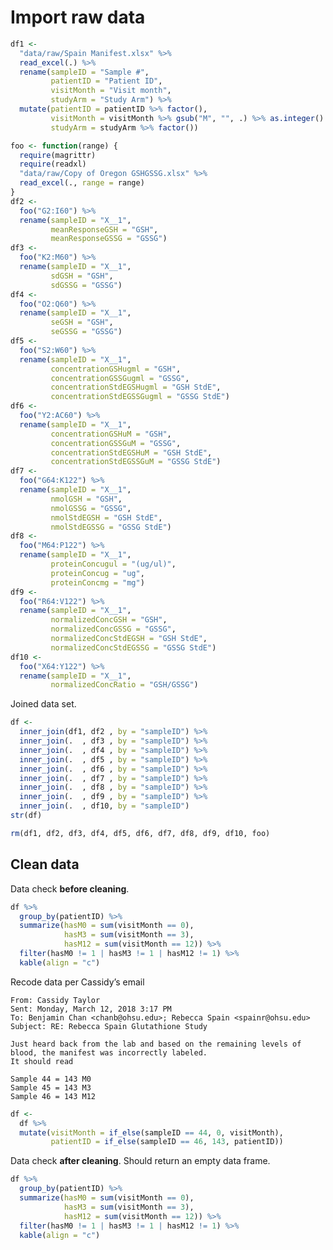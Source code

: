 # Import raw data

```r
df1 <-
  "data/raw/Spain Manifest.xlsx" %>% 
  read_excel(.) %>% 
  rename(sampleID = "Sample #",
         patientID = "Patient ID",
         visitMonth = "Visit month",
         studyArm = "Study Arm") %>% 
  mutate(patientID = patientID %>% factor(),
         visitMonth = visitMonth %>% gsub("M", "", .) %>% as.integer() %>% factor(),
         studyArm = studyArm %>% factor())
```

```r
foo <- function(range) {
  require(magrittr)
  require(readxl)
  "data/raw/Copy of Oregon GSHGSSG.xlsx" %>% 
  read_excel(., range = range)
}
df2 <-
  foo("G2:I60") %>% 
  rename(sampleID = "X__1",
         meanResponseGSH = "GSH",
         meanResponseGSSG = "GSSG")
df3 <-
  foo("K2:M60") %>% 
  rename(sampleID = "X__1",
         sdGSH = "GSH",
         sdGSSG = "GSSG")
df4 <-
  foo("O2:Q60") %>% 
  rename(sampleID = "X__1",
         seGSH = "GSH",
         seGSSG = "GSSG")
df5 <-
  foo("S2:W60") %>% 
  rename(sampleID = "X__1",
         concentrationGSHugml = "GSH",
         concentrationGSSGugml = "GSSG",
         concentrationStdEGSHugml = "GSH StdE",
         concentrationStdEGSSGugml = "GSSG StdE")
df6 <-
  foo("Y2:AC60") %>% 
  rename(sampleID = "X__1",
         concentrationGSHuM = "GSH",
         concentrationGSSGuM = "GSSG",
         concentrationStdEGSHuM = "GSH StdE",
         concentrationStdEGSSGuM = "GSSG StdE")
df7 <-
  foo("G64:K122") %>% 
  rename(sampleID = "X__1",
         nmolGSH = "GSH",
         nmolGSSG = "GSSG",
         nmolStdEGSH = "GSH StdE",
         nmolStdEGSSG = "GSSG StdE")
df8 <-
  foo("M64:P122") %>% 
  rename(sampleID = "X__1",
         proteinConcugul = "(ug/ul)",
         proteinConcug = "ug",
         proteinConcmg = "mg")
df9 <-
  foo("R64:V122") %>% 
  rename(sampleID = "X__1",
         normalizedConcGSH = "GSH",
         normalizedConcGSSG = "GSSG",
         normalizedConcStdEGSH = "GSH StdE",
         normalizedConcStdEGSSG = "GSSG StdE")
df10 <-
  foo("X64:Y122") %>% 
  rename(sampleID = "X__1",
         normalizedConcRatio = "GSH/GSSG")
```

Joined data set.

```r
df <-
  inner_join(df1, df2 , by = "sampleID") %>% 
  inner_join(.  , df3 , by = "sampleID") %>% 
  inner_join(.  , df4 , by = "sampleID") %>% 
  inner_join(.  , df5 , by = "sampleID") %>% 
  inner_join(.  , df6 , by = "sampleID") %>% 
  inner_join(.  , df7 , by = "sampleID") %>% 
  inner_join(.  , df8 , by = "sampleID") %>% 
  inner_join(.  , df9 , by = "sampleID") %>% 
  inner_join(.  , df10, by = "sampleID")
str(df)
```

```r
rm(df1, df2, df3, df4, df5, df6, df7, df8, df9, df10, foo)
```


## Clean data

Data check **before cleaning**.

```r
df %>% 
  group_by(patientID) %>% 
  summarize(hasM0 = sum(visitMonth == 0),
            hasM3 = sum(visitMonth == 3),
            hasM12 = sum(visitMonth == 12)) %>% 
  filter(hasM0 != 1 | hasM3 != 1 | hasM12 != 1) %>% 
  kable(align = "c")
```

Recode data per Cassidy's email

```
From: Cassidy Taylor  
Sent: Monday, March 12, 2018 3:17 PM  
To: Benjamin Chan <chanb@ohsu.edu>; Rebecca Spain <spainr@ohsu.edu>  
Subject: RE: Rebecca Spain Glutathione Study  

Just heard back from the lab and based on the remaining levels of blood, the manifest was incorrectly labeled.
It should read

Sample 44 = 143 M0
Sample 45 = 143 M3
Sample 46 = 143 M12
```

```r
df <- 
  df %>% 
  mutate(visitMonth = if_else(sampleID == 44, 0, visitMonth),
         patientID = if_else(sampleID == 46, 143, patientID))
```

Data check **after cleaning**.
Should return an empty data frame.

```r
df %>% 
  group_by(patientID) %>% 
  summarize(hasM0 = sum(visitMonth == 0),
            hasM3 = sum(visitMonth == 3),
            hasM12 = sum(visitMonth == 12)) %>% 
  filter(hasM0 != 1 | hasM3 != 1 | hasM12 != 1) %>% 
  kable(align = "c")
```
